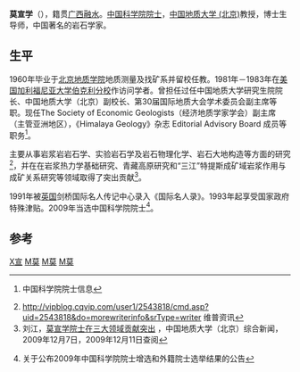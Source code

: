 {{Infobox_Person
| name = 莫宣学
|image= 
|box_width= 
|occupation= 中国地质大学（北京）教授
| period = 
|birth_name=
| other_names =
| Sex =男
|birth_date= 1938年12月
|birth_place= [[中國|中國]][[广西|广西]][[融水|融水]]
|death_date= 
|death_place= 
| nationality ={{PRC}}
| residence =
| party =
| religion =
| spouse = 
| relatives = 
|education= 
| past = 
{{Infobox_People_CAS
|学部=地学部
|专业=岩石学
|当选年=2009年
}}
| work =
《三江特提斯 火山作用及成矿》、《多元硅酸盐熔体中Fe2O3的偏摩尔体积及岩浆氧逸度对压力的依赖》（英文）、《中国大地构造演化概要》（英文）、《中国东部新生代玄武岩浆的起源》 、《岩浆熔体结构》等
|awards=
*“硅酸盐熔体的热力学性质与岩浆成因的实验研究” 获地质矿产部科技成果三等奖
*“墨西哥Colima火山研究” 获地质矿产部科技成果三等奖
*“中国东部新生代玄武岩及上地幔研究”获地质矿产部科技成果一等奖
*提出了“两套成矿系统、三大控矿要素”的理论概括及具体找矿方向等有关成果获得了2005年国家科技进步奖一等奖
}}
'''莫宣学'''（{{bd|1938年|12月||catIdx=Mo,莫}}），籍贯[[广西|广西]][[融水|融水]]。[[中国科学院院士|中国科学院院士]]，[[中国地质大学_(北京)|中国地质大学 (北京)]]教授，博士生导师，中国著名的岩石学家。

== 生平 ==

1960年毕业于[[北京地质学院|北京地质学院]]地质测量及找矿系并留校任教。1981年－1983年在[[美国|美国]][[加利福尼亚大学伯克利分校|加利福尼亚大学伯克利分校]]作访问学者。曾担任过任中国地质大学研究生院院长、中国地质大学（北京）副校长、第30届国际地质大会学术委员会副主席等职。现任The Society of Economic Geologists（经济地质学家学会）副主席（主管亚洲地区），《Himalaya Geology》杂志 Editorial Advisory Board 成员等职务<ref>{{cite web |url=http://sourcedb.cas.cn/sourcedb_ad_cas/zw2/ysxx/dxb/200912/t20091203_2681384.html |title=存档副本 |accessdate=2009-12-11 |deadurl=yes |archiveurl=https://web.archive.org/web/20091212232816/http://sourcedb.cas.cn/sourcedb_ad_cas/zw2/ysxx/dxb/200912/t20091203_2681384.html |archivedate=2009-12-12 }} 中国科学院院士信息</ref>。

主要从事岩浆岩岩石学、实验岩石学及岩石物理化学、岩石大地构造等方面的研究<ref>http://vipblog.cqvip.com/user1/2543818/cmd.asp?uid=2543818&do=morewriterinfo&srType=writer{{dead link|date=2018年4月 |bot=InternetArchiveBot |fix-attempted=yes }} 维普资讯</ref>，并在在岩浆热力学基础研究、青藏高原研究和“三江”特提斯成矿域岩浆作用与成矿关系研究等领域取得了突出贡献<ref>刘江，[http://www.cugb.edu.cn/ReadNews.asp?Id=3974 莫宣学院士在三大领域贡献突出] {{webarchive|url=https://web.archive.org/web/20101110031451/http://www.cugb.edu.cn/ReadNews.asp?id=3974 |date=2010-11-10 }}，中国地质大学（北京）综合新闻，2009年12月7日，2009年12月11日查阅</ref>。

1991年被[[英国|英国]]剑桥国际名人传记中心录入《国际名人录》。1993年起享受国家政府特殊津贴。2009年当选中国科学院院士<ref>{{cite web |url=http://www.casad.cas.cn/yszx/ |title=存档副本 |accessdate=2009-12-11 |deadurl=yes |archiveurl=https://web.archive.org/web/20091204012757/http://www.casad.cas.cn/yszx/ |archivedate=2009-12-04 }} 关于公布2009年中国科学院院士增选和外籍院士选举结果的公告</ref>。

==参考==
<references />

{{中国科学院地学部院士}}

[[Category:莫姓|X宣]]
[[Category:中国科学院地学部院士|M莫]]
[[Category:融水人|M莫]]
[[Category:中国地质大学校友|M莫]]